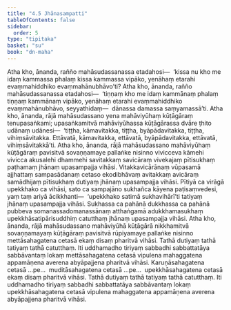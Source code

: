 ```yaml
---
title: "4.5 Jhānasampatti"
tableOfContents: false
sidebar:
  order: 5
type: "tipitaka"
basket: "su"
book: "dn-maha"
---
```



<DynamicBreadcrumb />

<Division number="260" book="dn-maha">

<Paragraph number="575" book="dn-maha">
Atha kho, ānanda, rañño mahāsudassanassa etadahosi—  ‘kissa nu kho me idaṃ kammassa phalaṃ kissa kammassa vipāko, yenāhaṃ etarahi evaṃmahiddhiko evaṃmahānubhāvo’ti? Atha kho, ānanda, rañño mahāsudassanassa etadahosi—  ‘tiṇṇaṃ kho me idaṃ kammānaṃ phalaṃ tiṇṇaṃ kammānaṃ vipāko, yenāhaṃ etarahi evaṃmahiddhiko evaṃmahānubhāvo, seyyathidaṃ—  dānassa damassa saṃyamassā’ti.
</Paragraph>

<Paragraph number="576" book="dn-maha">
Atha kho, ānanda, rājā mahāsudassano yena mahāviyūhaṃ kūṭāgāraṃ tenupasaṅkami; upasaṅkamitvā mahāviyūhassa kūṭāgārassa dvāre ṭhito udānaṃ udānesi—  ‘tiṭṭha, kāmavitakka, tiṭṭha, byāpādavitakka, tiṭṭha, vihiṃsāvitakka. Ettāvatā, kāmavitakka, ettāvatā, byāpādavitakka, ettāvatā, vihiṃsāvitakkā’ti.
</Paragraph>

</Division>
<Division number="261" book="dn-maha">

<Paragraph number="577" book="dn-maha">
Atha kho, ānanda, rājā mahāsudassano mahāviyūhaṃ kūṭāgāraṃ pavisitvā sovaṇṇamaye pallaṅke nisinno vivicceva kāmehi vivicca akusalehi dhammehi savitakkaṃ savicāraṃ vivekajaṃ pītisukhaṃ paṭhamaṃ jhānaṃ upasampajja vihāsi. Vitakkavicārānaṃ vūpasamā ajjhattaṃ sampasādanaṃ cetaso ekodibhāvaṃ avitakkaṃ avicāraṃ samādhijaṃ pītisukhaṃ dutiyaṃ jhānaṃ upasampajja vihāsi. Pītiyā ca virāgā upekkhako ca vihāsi, sato ca sampajāno sukhañca kāyena paṭisaṃvedesi, yaṃ taṃ ariyā ācikkhanti—  ‘upekkhako satimā sukhavihārī’ti tatiyaṃ jhānaṃ upasampajja vihāsi. Sukhassa ca pahānā dukkhassa ca pahānā pubbeva somanassadomanassānaṃ atthaṅgamā adukkhamasukhaṃ upekkhāsatipārisuddhiṃ catutthaṃ jhānaṃ upasampajja vihāsi.
</Paragraph>

</Division>
<Division number="262" book="dn-maha">

<Paragraph number="578" book="dn-maha">
Atha kho, ānanda, rājā mahāsudassano mahāviyūhā kūṭāgārā nikkhamitvā sovaṇṇamayaṃ kūṭāgāraṃ pavisitvā rūpiyamaye pallaṅke nisinno mettāsahagatena cetasā ekaṃ disaṃ pharitvā vihāsi. Tathā dutiyaṃ tathā tatiyaṃ tathā catutthaṃ. Iti uddhamadho tiriyaṃ sabbadhi sabbattatāya sabbāvantaṃ lokaṃ mettāsahagatena cetasā vipulena mahaggatena appamāṇena averena abyāpajjena pharitvā vihāsi. Karuṇāsahagatena cetasā …pe…  muditāsahagatena cetasā …pe…  upekkhāsahagatena cetasā ekaṃ disaṃ pharitvā vihāsi. Tathā dutiyaṃ tathā tatiyaṃ tathā catutthaṃ. Iti uddhamadho tiriyaṃ sabbadhi sabbattatāya sabbāvantaṃ lokaṃ upekkhāsahagatena cetasā vipulena mahaggatena appamāṇena averena abyāpajjena pharitvā vihāsi.
</Paragraph>
</Division>